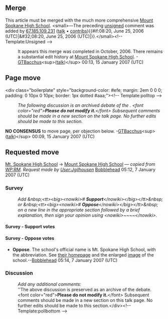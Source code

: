 <article id="5701821" title=Talk:Mt. Spokane High School>
	<talkpage id="5701821" title="Talk:Mt. Spokane High School">
{{WPSchools|class=start|importance=|needs-infobox=no}}
==Merge==
This article must be merged with the much more comprehensive [[Mount Spokane High School]]. &lt;small&gt;—The preceding [[Wikipedia:Sign your posts on talk pages|unsigned]] comment was added by [[User:67.185.109.231|67.185.109.231]] ([[User talk:67.185.109.231|talk]] • [[Special:Contributions/67.185.109.231|contribs]]){{#if:08:20, June 25, 2006 (UTC)|&amp;#32;08:20, June 25, 2006 (UTC)|}}.&lt;/small&gt;&lt;!-- Template:Unsigned --&gt;

:It appears this merge was completed in October, 2006.  There remains a substantial edit history at [[Mount Spokane High School]]. -[[User:GTBacchus|GTBacchus]]&lt;sup&gt;([[User talk:GTBacchus|talk]])&lt;/sup&gt; 00:13, 15 January 2007 (UTC)

==Page move==
&lt;div class=&quot;boilerplate&quot; style=&quot;background-color: #efe; margin: 2em 0 0 0; padding: 0 10px 0 10px; border: 1px dotted #aaa;&quot;&gt;&lt;!-- Template:polltop --&gt;
:''The following discussion is an archived debate of the {{{type|proposal}}}. &lt;font color=&quot;red&quot;&gt;'''Please do not modify it.'''&lt;/font&gt; Subsequent comments should be made in a new section on the talk page. No further edits should be made to this section. ''

{{{result|The result of the debate was}}} '''NO CONSENSUS''' to move page, per objection below. -[[User:GTBacchus|GTBacchus]]&lt;sup&gt;([[User talk:GTBacchus|talk]])&lt;/sup&gt; 00:09, 15 January 2007 (UTC)

== Requested move ==
[[Mt. Spokane High School]] → [[Mount Spokane High School]] — ''copied from [[WP:RM]]. Request made by [[User:Jgilhousen]]'' [[User:Bobblehead|Bobblehead]] 05:12, 7 January 2007 (UTC)

===Survey===
:''Add &amp;nbsp;&lt;tt&gt;&lt;big&gt;&lt;nowiki&gt;# '''Support'''&lt;/nowiki&gt;&lt;/big&gt;&lt;/tt&gt;&amp;nbsp; or &amp;nbsp;&lt;tt&gt;&lt;big&gt;&lt;nowiki&gt;# '''Oppose'''&lt;/nowiki&gt;&lt;/big&gt;&lt;/tt&gt;&amp;nbsp; on a new line in the appropriate section followed by a brief explanation, then sign your opinion using &lt;nowiki&gt;~~~~&lt;/nowiki&gt;.''

====Survey - Support votes====

====Survey - Oppose votes====
*'''Oppose'''.  The school's official name is Mt. Spokane High School, with the abbreviation. See [http://www.mead354.org/page.cfm?p=99 their homepage] and the enlarged [[:Image:Mt Spokane High School.jpg|image]] of the school.--[[User:Bobblehead|Bobblehead]] 05:14, 7 January 2007 (UTC)

===Discussion===
:''Add any additional comments:''
:''The above discussion is preserved as an archive of the debate.  &lt;font color=&quot;red&quot;&gt;'''Please do not modify it.'''&lt;/font&gt; Subsequent comments should be made in a new section on this talk page. No further edits should be made to this section.&lt;/div&gt;&lt;!-- Template:pollbottom --&gt;
	</talkpage>
</article>